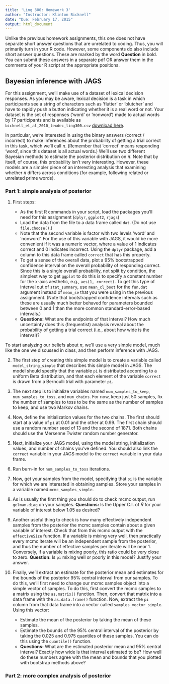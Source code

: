 ```yaml
---
title: 'Ling 300: Homework 3'
author: "Instructor: Klinton Bicknell"
date: "Due: February 17, 2015"
output: html_document
---
```


Unlike the previous homework assignments, this one does not have separate short answer questions that are unrelated to coding. Thus, you will primarily turn in your R code. However, some components do also include short answer questions. These are marked by the word __Question__ in bold. You can submit these answers in a separate pdf OR answer them in the comments of your R script at the appropriate positions.

Bayesian inference with JAGS
----------------------------

For this assignment, we'll make use of a dataset of lexical decision responses. As you may be aware, lexical decision is a task in which participants see a string of characters such as 'flutter' or 'blutcher' and have to rapidly push a button indicating whether it is a real word or not. Your dataset is the set of responses ('word' or 'nonword') made to actual words by 17 participants and is available as `bicknell_et_al_2010_lexdec_ling300.csv` [download here](bicknell_et_al_2010_lexdec_ling300.csv).

In particular, we're interested in using the binary answers (correct / incorrect) to make inferences about the probability of getting a trial correct in this task, which we'll call $\pi$. (Remember that 'correct' means responding 'word', since this dataset is all actual words.) We'll use two different Bayesian methods to estimate the posterior distribution on $\pi$. Note that by itself, of course, this probability isn't very interesting. However, these models are a simpler piece of an interesting analysis that examining whether $\pi$ differs across conditions (for example, following related or unrelated prime words).

### Part 1: simple analysis of posterior ###

1. First steps:

    * As the first R commands in your script, load the packages you'll need for this assignment (`dplyr`, `ggplot2`, `rjags`)
    * Load the data from the file to a data frame called `dat`. (Do not use `file.choose()`.)
    * Note that the second variable is factor with two levels 'word' and 'nonword'. For the use of this variable with JAGS, it would be more convenient if it was a numeric vector, where a value of 1 indicates correct and 0 indicates incorrect. Using the `dplyr` package, add a column to this data frame called `correct` that has this property.
    * To get a sense of the overall data, plot a 95% bootstrapped confidence interval on the overall probability of responding correct. Since this is a single overall probability, not split by condition, the simplest way to get `ggplot` to do this is to specify a constant number for the x-axis aesthetic, e.g., `aes(1, correct)`. To get this type of interval out of `stat_summary`, use `mean_cl_boot` for the `fun.dat` argument instead of `mean_se` that you were using in the previous assignment. (Note that bootstrapped confidence intervals such as these are usually much better behaved for parameters bounded between 0 and 1 than the more common standard-error-based intervals.)
    * __Questions:__ What are the endpoints of that interval? How much uncertainty does this (frequentist) analysis reveal about the probability of getting a trial correct (i.e., about how wide is the interval)?

To start analyzing our beliefs about $\pi$, we'll use a very simple model, much like the one we discussed in class, and then perform inference with JAGS.

2. The first step of creating this simple model is to create a variable called `model_string_simple` that describes this simple model in JAGS. The model should specify that the variable `pi` is distributed according to a uniform Beta distribution, and that each element of the variable `correct` is drawn from a Bernoulli trial with parameter `pi`.

3. The next step is to initialize variables named `num_samples_to_keep`, `num_samples_to_toss`, and `num_chains`. For now, keep just 50 samples, fix the number of samples to toss to be the same as the number of samples to keep, and use two Markov chains.

4. Now, define the initialization values for the two chains. The first should start at a value of `pi` at 0.01 and the other at 0.99. The first chain should use a random number seed of 13 and the second of 1871. Both chains should use the Mersenne Twister random number generator.

5. Next, initialize your JAGS model, using the model string, initialization values, and number of chains you've defined. You should also link the `correct` variable in your JAGS model to the `correct` variable in your data frame.

6. Run burn-in for `num_samples_to_toss` iterations.

7. Now, get your samples from the model, specifying that `pi` is the variable for which we are interested in obtaining samples. Store your samples in a variable named `mcmc_samples_simple`.

8. As is usually the first thing you should do to check mcmc output, run `gelman.diag` on your samples. __Questions:__ Is the Upper C.I. of $\hat{R}$ for your variable of interest below 1.05 as desired?

9. Another useful thing to check is how many effectively independent samples from the posterior the mcmc samples contain about a given variable of interest. Check that from this mcmc output with the `effectiveSize` function. If a variable is mixing very well, then practically every mcmc iterate will be an independent sample from the posterior, and thus the number of effective samples per iterate will be near 1. Conversely, if a variable is mixing poorly, this ratio could be very close to zero. __Question:__ Is `pi` mixing well or poorly in this model? Justify your answer.

10. Finally, we'll extract an estimate for the posterior mean and estimates for the bounds of the posterior 95% central interval from our samples. To do this, we'll first need to change our mcmc samples object into a simple vector of samples. To do this, first convert the mcmc samples to a matrix using the `as.matrix()` function. Then, convert that matrix into a data frame with the `as.data.frame()` function. Now, extract the `pi` column from that data frame into a vector called `samples_vector_simple`. Using this vector:
    * Estimate the mean of the posterior by taking the mean of these samples.
    * Estimate the bounds of the 95% central interval of the posterior by taking the 0.025 and 0.975 quantiles of these samples. You can do this using the `quantile()` function.
    * __Questions:__ What are the estimated posterior mean and 95% central interval? Exactly how wide is that interval estimated to be? How well do these numbers agree with the mean and bounds that you plotted with bootstrap methods above?
    
### Part 2: more complex analysis of posterior ###
    